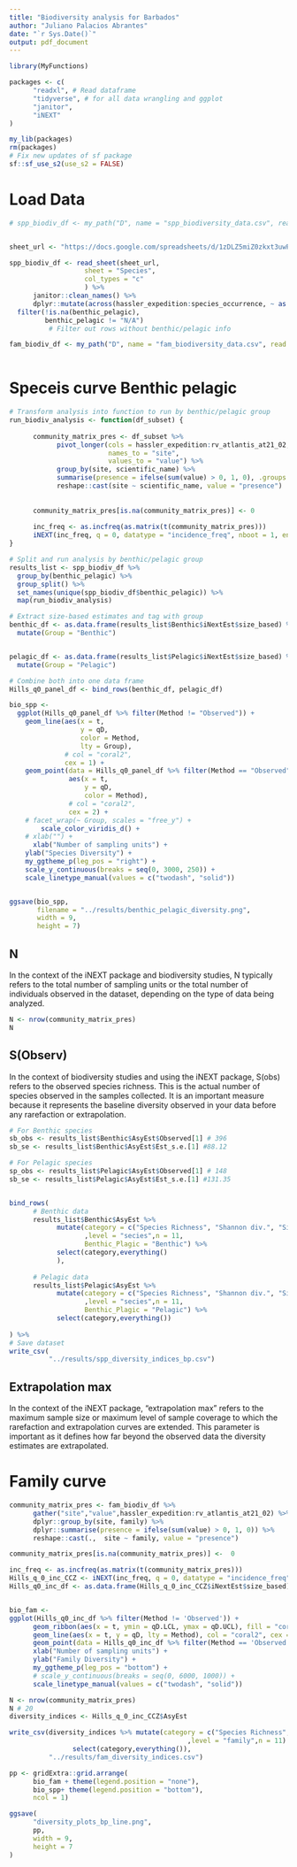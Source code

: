```yaml
---
title: "Biodiversity analysis for Barbados"
author: "Juliano Palacios Abrantes"
date: "`r Sys.Date()`"
output: pdf_document
---
```



```r

library(MyFunctions)

packages <- c(
      "readxl", # Read dataframe
      "tidyverse", # for all data wrangling and ggplot
      "janitor",
      "iNEXT"
)

my_lib(packages)
rm(packages)
# Fix new updates of sf package
sf::sf_use_s2(use_s2 = FALSE)
```

# Load Data

```r
# spp_biodiv_df <- my_path("D", name = "spp_biodiversity_data.csv", read = T)


sheet_url <- "https://docs.google.com/spreadsheets/d/1zDLZ5miZ0zkxt3uwPoNs-wWiTkUkr5bfBY41Hj-sqck/edit?gid=0#gid=0"

spp_biodiv_df <- read_sheet(sheet_url,
                   sheet = "Species",
                   col_types = "c"
                   ) %>%
      janitor::clean_names() %>% 
      dplyr::mutate(across(hassler_expedition:species_occurrence, ~ as.numeric(.x))) %>% 
  filter(!is.na(benthic_pelagic),
         benthic_pelagic != "N/A")
          # Filter out rows without benthic/pelagic info

fam_biodiv_df <- my_path("D", name = "fam_biodiversity_data.csv", read = T)
  

```

# Speceis curve Benthic pelagic 

```r

# Transform analysis into function to run by benthic/pelagic group
run_biodiv_analysis <- function(df_subset) {
  
      community_matrix_pres <- df_subset %>%
            pivot_longer(cols = hassler_expedition:rv_atlantis_at21_02, # Note these must include all columns on data
                         names_to = "site", 
                         values_to = "value") %>%
            group_by(site, scientific_name) %>%
            summarise(presence = ifelse(sum(value) > 0, 1, 0), .groups = "drop") %>%
            reshape::cast(site ~ scientific_name, value = "presence")
      
      
      community_matrix_pres[is.na(community_matrix_pres)] <- 0
      
      inc_freq <- as.incfreq(as.matrix(t(community_matrix_pres)))
      iNEXT(inc_freq, q = 0, datatype = "incidence_freq", nboot = 1, endpoint = 750) # q and qdp is what plots
}

# Split and run analysis by benthic/pelagic group
results_list <- spp_biodiv_df %>%
  group_by(benthic_pelagic) %>%
  group_split() %>%
  set_names(unique(spp_biodiv_df$benthic_pelagic)) %>%
  map(run_biodiv_analysis)

# Extract size-based estimates and tag with group
benthic_df <- as.data.frame(results_list$Benthic$iNextEst$size_based) %>%
  mutate(Group = "Benthic")


pelagic_df <- as.data.frame(results_list$Pelagic$iNextEst$size_based) %>%
  mutate(Group = "Pelagic")

# Combine both into one data frame
Hills_q0_panel_df <- bind_rows(benthic_df, pelagic_df)

bio_spp <-
  ggplot(Hills_q0_panel_df %>% filter(Method != "Observed")) +
    geom_line(aes(x = t,
                  y = qD,
                  color = Method,
                  lty = Group),
              # col = "coral2",
              cex = 1) +
    geom_point(data = Hills_q0_panel_df %>% filter(Method == "Observed"),
               aes(x = t,
                   y = qD,
                   color = Method),
               # col = "coral2",
               cex = 2) +
    # facet_wrap(~ Group, scales = "free_y") +
        scale_color_viridis_d() +
    # xlab("") +
      xlab("Number of sampling units") +
    ylab("Species Diversity") +
    my_ggtheme_p(leg_pos = "right") +
    scale_y_continuous(breaks = seq(0, 3000, 250)) +
    scale_linetype_manual(values = c("twodash", "solid"))


ggsave(bio_spp,
       filename = "../results/benthic_pelagic_diversity.png",
       width = 9,
       height = 7)

```


## N

In the context of the iNEXT package and biodiversity studies, N typically refers to the total number of sampling units or the total number of individuals observed in the dataset, depending on the type of data being analyzed.

```r
N <- nrow(community_matrix_pres)
N
```


## S(Observ)

In the context of biodiversity studies and using the iNEXT package, S(obs) refers to the observed species richness. This is the actual number of species observed in the samples collected. It is an important measure because it represents the baseline diversity observed in your data before any rarefaction or extrapolation.

```r

# For Benthic species
sb_obs <- results_list$Benthic$AsyEst$Observed[1] # 396
sb_se <- results_list$Benthic$AsyEst$Est_s.e.[1] #88.12

# For Pelagic species
sp_obs <- results_list$Pelagic$AsyEst$Observed[1] # 148
sb_se <- results_list$Pelagic$AsyEst$Est_s.e.[1] #131.35


bind_rows(
      # Benthic data
      results_list$Benthic$AsyEst %>% 
            mutate(category = c("Species Richness", "Shannon div.", "Simpson div"),
                   ,level = "secies",n = 11,
                   Benthic_Plagic = "Benthic") %>%
            select(category,everything()
            ),
      
      # Pelagic data
      results_list$Pelagic$AsyEst %>% 
            mutate(category = c("Species Richness", "Shannon div.", "Simpson div"),
                   ,level = "secies",n = 11,
                   Benthic_Plagic = "Pelagic") %>%
            select(category,everything()) 
            
) %>% 
# Save dataset
write_csv(
          "../results/spp_diversity_indices_bp.csv")

```

## Extrapolation max

In the context of the iNEXT package, "extrapolation max" refers to the maximum sample size or maximum level of sample coverage to which the rarefaction and extrapolation curves are extended. This parameter is important as it defines how far beyond the observed data the diversity estimates are extrapolated.


# Family curve

```r

community_matrix_pres <- fam_biodiv_df %>% 
      gather("site","value",hassler_expedition:rv_atlantis_at21_02) %>%
      dplyr::group_by(site, family) %>%
      dplyr::summarise(presence = ifelse(sum(value) > 0, 1, 0)) %>%
      reshape::cast(.,  site ~ family, value = "presence")

community_matrix_pres[is.na(community_matrix_pres)] <-  0

inc_freq <- as.incfreq(as.matrix(t(community_matrix_pres)))
Hills_q_0_inc_CCZ <- iNEXT(inc_freq, q = 0, datatype = "incidence_freq", nboot = 1, endpoint = 250) # q and qdp is what plots
Hills_q0_inc_df <- as.data.frame(Hills_q_0_inc_CCZ$iNextEst$size_based)


bio_fam <-
ggplot(Hills_q0_inc_df %>% filter(Method != 'Observed')) +
      geom_ribbon(aes(x = t, ymin = qD.LCL, ymax = qD.UCL), fill = "coral2", alpha = 0.2, show.legend = FALSE) +      
      geom_line(aes(x = t, y = qD, lty = Method), col = "coral2", cex = 1) +
      geom_point(data = Hills_q0_inc_df %>% filter(Method == 'Observed'), aes(x = t, y = qD), col = "coral2", cex = 2) +
      xlab("Number of sampling units") +
      ylab("Family Diversity") +
      my_ggtheme_p(leg_pos = "bottom") +
      # scale_y_continuous(breaks = seq(0, 6000, 1000)) +
      scale_linetype_manual(values = c("twodash", "solid"))


```

```r
N <- nrow(community_matrix_pres)
N # 20
diversity_indices <- Hills_q_0_inc_CCZ$AsyEst

write_csv(diversity_indices %>% mutate(category = c("Species Richness", "Shannon div.", "Simpson div"),
                                             ,level = "family",n = 11) %>% 
                select(category,everything()),
          "../results/fam_diversity_indices.csv")

```

```r

pp <- gridExtra::grid.arrange(
      bio_fam + theme(legend.position = "none"),
      bio_spp+ theme(legend.position = "bottom"),
      ncol = 1)

ggsave(
      "diversity_plots_bp_line.png",
      pp,
      width = 9,
      height = 7
)


```

